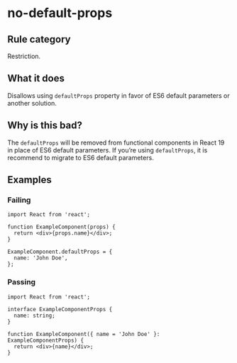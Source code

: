 # no-default-props

## Rule category

Restriction.

## What it does

Disallows using `defaultProps` property in favor of ES6 default parameters or another solution.

## Why is this bad?

The `defaultProps` will be removed from functional components in React 19 in place of ES6 default parameters. If you’re using `defaultProps`, it is recommend to migrate to ES6 default parameters.

## Examples

### Failing

```tsx
import React from 'react';

function ExampleComponent(props) {
  return <div>{props.name}</div>;
}

ExampleComponent.defaultProps = {
  name: 'John Doe',
};
```

### Passing

```tsx
import React from 'react';

interface ExampleComponentProps {
  name: string;
}

function ExampleComponent({ name = 'John Doe' }: ExampleComponentProps) {
  return <div>{name}</div>;
}
```
